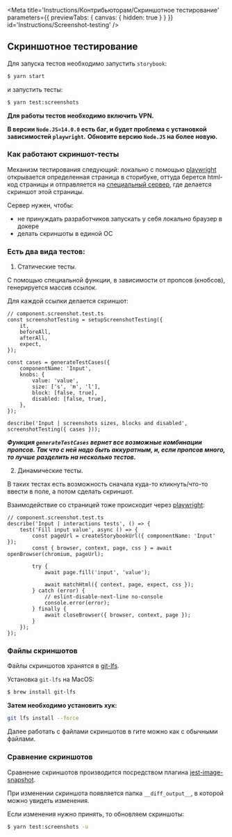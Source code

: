 
<Meta
    title='Instructions/Контрибьюторам/Скриншотное тестирование'
    parameters={{ previewTabs: { canvas: { hidden: true } } }}
    id='Instructions/Screenshot-testing'
/>

## Скриншотное тестирование

Для запуска тестов необходимо запустить `storybook`:

```bash
$ yarn start
```

и запустить тесты:

```bash
$ yarn test:screenshots
```

**Для работы тестов необходимо включить VPN.**

**В версии `Node.JS=14.0.0` есть баг, и будет проблема с установкой зависимостей `playwright`.**
**Обновите версию `Node.JS` на более новую.**

### Как работают скриншот-тесты

Механизм тестирования следующий: локально с помощью [playwright](https://playwright.dev/) открывается
определенная страница в сторибуке, оттуда берется html-код страницы и отправляется
на [специальный сервер](http://git.moscow.alfaintra.net/projects/DESIGN/repos/playwright-server/browse),
где делается скриншот этой страницы.

Сервер нужен, чтобы:

-   не принуждать разработчиков запускать у себя локально браузер в докере
-   делать скриншоты в единой ОС

### Есть два вида тестов:

1. Статические тесты.

С помощью специальной функции, в зависимости от пропсов (кнобсов), генерируется массив ссылок.

Для каждой ссылки делается скриншот:

```tsx
// component.screenshot.test.ts
const screenshotTesting = setupScreenshotTesting({
    it,
    beforeAll,
    afterAll,
    expect,
});

const cases = generateTestCases({
    componentName: 'Input',
    knobs: {
        value: 'value',
        size: ['s', 'm', 'l'],
        block: [false, true],
        disabled: [false, true],
    },
});

describe('Input | screenshots sizes, blocks and disabled', screenshotTesting({ cases }));
```

**_Функция `generateTestCases` вернет все возможные комбинации пропсов.
Так что с ней надо быть аккуратным, и, если пропсов много, то лучше разделить на несколько тестов._**

2. Динамические тесты.

В таких тестах есть возможность сначала куда-то кликнуть/что-то ввести в поле, а потом сделать скриншот.

Взаимодействие со страницей тоже происходит через [playwright](https://playwright.dev/):

```tsx
// component.screenshot.test.ts
describe('Input | interactions tests', () => {
    test('Fill input value', async () => {
        const pageUrl = createStorybookUrl({ componentName: 'Input' });
        const { browser, context, page, css } = await openBrowser(chromium, pageUrl);

        try {
            await page.fill('input', 'value');

            await matchHtml({ context, page, expect, css });
        } catch (error) {
            // eslint-disable-next-line no-console
            console.error(error);
        } finally {
            await closeBrowser({ browser, context, page });
        }
    });
});
```

### Файлы скриншотов

Файлы скриншотов хранятся в [git-lfs](https://git-lfs.github.com/).

Установка `git-lfs` на MacOS:

```bash
$ brew install git-lfs
```

**Затем необходимо установить хук:**

```bash
git lfs install --force
```

Далее работать с файлами скриншотов в гите можно как с обычными файлами.

### Сравнение скриншотов

Сравнение скриншотов производится посредством плагина [jest-image-snapshot](https://github.com/americanexpress/jest-image-snapshot).

При изменении скриншота появляется папка `__diff_output__`, в которой можно увидеть изменения.

Если изменения нужно принять, то обновляем скриншоты:

```bash
$ yarn test:screenshots -u
```
